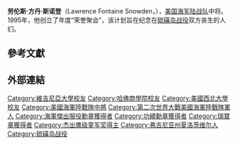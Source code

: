 {{Multiple issues|
{{Expand language|1=en|time=2020-10-06T17:35:57+00:00}}
{{Unreferenced|time=2020-10-12T08:21:24+00:00}}
}}
{{Infobox military person
| image         = Lawrence F. Snowden.jpg
| caption       = 劳伦斯·F·斯诺登
|birth_name= Lawrence Fontaine Snoddy, Jr.
| birth_date    = {{Birth date|1921|4|14}} 
| death_date    = {{Death date and age|2017|02|18|1921|4|14}}
| birth_place   =美国[[夏洛蒂鎮|夏洛蒂鎮]]
| death_place   = 美国[[塔拉赫西|塔拉赫西]]
| placeofburial = 
| placeofburial_label = 
| placeofburial_coordinates = <!-- {{Coord|LAT|LONG|display=inline,title}} -->
| nickname      =
| allegiance    = [[美国国旗|美国]]
| branch        = [[File:USMC_logo.svg|25px]] [[美国海军陆战队|美国海军陆战队]]
| serviceyears  = 1942–1979
| rank          = [[File:US-O9_insignia.svg|40px]] {{tsl|en|Lieutenant general (United States)|美軍中將|中將}}
| servicenumber = 0-11636
| unit          =
| commands      = {{tsl|en|Headquarters Marine Corps|海軍陸戰隊總部}}參謀長<br>{{tsl|en|7th Marine Regiment (United States)|美國海軍陸戰隊第7團}}<br>{{tsl|en|3rd Battalion, 1st Marines||3rd Battalion, 1st Marines}}
| battles       = '''[[第二次世界大战|第二次世界大战]]'''
*[[瓜加林環礁|夸贾林]]战役
*[[塞班岛战役|塞班岛战役]]
*[[天寧島戰役|天寧島戰役]]
*[[硫磺岛战役|硫磺岛战役]]
'''[[朝鲜战争|朝鲜战争]]'''
*{{tsl|en|Battle of the Samichon River||Battle of the Samichon River}}
'''[[越南战争|越南战争]]'''
*[[Operation_Golden_Fleece_(Vietnam)|Operation Golden Fleece]]
| battles_label =
| awards        = [[海军杰出服役勋章|海军杰出服役勋章]] (2)<br />{{tsl|en|Legion of Merit||Legion of Merit}} (5)<br />{{tsl|en|Commendation Medal||Commendation Medal}} (3)<br />[[紫心勋章|紫心勋章]] (2)
| relations     =
| laterwork     =
| signature     =
}}

'''劳伦斯·方丹·斯诺登'''（Lawrence Fontaine Snowden，{{bd|1921年|4月14日|2017年|2月18日|catIdx=Snowden}}），[[美国海军陆战队|美国海军陆战队]]中将。1995年，他创立了年度“荣誉聚会”，该计划旨在纪念在[[硫磺岛战役|硫磺岛战役]]双方丧生的人们。

==參考文獻==
{{reflist|30em}}

==外部連結==
{{commonscat}}

{{DEFAULTSORT: Snowden, Lawrence}}
[[Category:維吉尼亞大學校友|Category:維吉尼亞大學校友]]
[[Category:哈佛商學院校友|Category:哈佛商學院校友]]
[[Category:美國西北大學校友|Category:美國西北大學校友]]
[[Category:美國海軍陸戰隊中將|Category:美國海軍陸戰隊中將]]
[[Category:第二次世界大戰美國海軍陸戰隊軍人|Category:第二次世界大戰美國海軍陸戰隊軍人]]
[[Category:海軍傑出服役勳章獲得者|Category:海軍傑出服役勳章獲得者]]
[[Category:功績勳章獲得者|Category:功績勳章獲得者]]
[[Category:瑞寶章獲得者|Category:瑞寶章獲得者]]
[[Category:杰出鹰级童军奖得主|Category:杰出鹰级童军奖得主]]
[[Category:弗吉尼亚州夏洛茨维尔人|Category:弗吉尼亚州夏洛茨维尔人]]
[[Category:硫磺岛战役|Category:硫磺岛战役]]